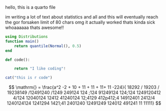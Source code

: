 
hello, this is a quarto file

im writing a lot of text about statistics and all and this will eventually reach
the gor forsaken limit of 80 chars omg it actually worked thats kinda sick
whoaaaaaa thats awesome!!


```julia
using Distributions
function main()
    return quantile(Normal(), 0.5)
end
```

```python
def code():

    return "I like coding"!
```

```r
cat("this is r code")
```

$$
\mathrm{} = \frac{a^2 -2 + 10 + 11 + 11 + 11+ 11 -224}{ 18292 / 19203 / 19238149
/12491240 /1249 249124 124 ;124 91249124 124;124 1249120412 4/124 12040124 12412
41240124 12;4129 412p412;4 14912401 2412/4 1240124124 1241294 1421;41 2401240
12491249 124012 491241                            11
11111}
$$
